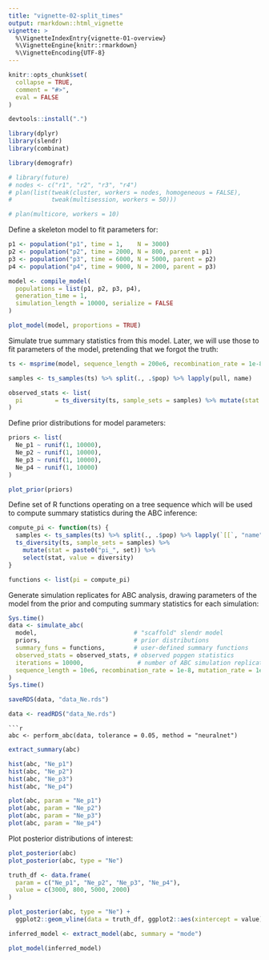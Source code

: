 ```yaml
---
title: "vignette-02-split_times"
output: rmarkdown::html_vignette
vignette: >
  %\VignetteIndexEntry{vignette-01-overview}
  %\VignetteEngine{knitr::rmarkdown}
  %\VignetteEncoding{UTF-8}
---
```


```r
knitr::opts_chunk$set(
  collapse = TRUE,
  comment = "#>",
  eval = FALSE
)

devtools::install(".")
```

```r
library(dplyr)
library(slendr)
library(combinat)

library(demografr)
```

```r
# library(future)
# nodes <- c("r1", "r2", "r3", "r4")
# plan(list(tweak(cluster, workers = nodes, homogeneous = FALSE),
#           tweak(multisession, workers = 50)))

# plan(multicore, workers = 10)
```

Define a skeleton model to fit parameters for:

```r
p1 <- population("p1", time = 1,    N = 3000)
p2 <- population("p2", time = 2000, N = 800, parent = p1)
p3 <- population("p3", time = 6000, N = 5000, parent = p2)
p4 <- population("p4", time = 9000, N = 2000, parent = p3)

model <- compile_model(
  populations = list(p1, p2, p3, p4),
  generation_time = 1,
  simulation_length = 10000, serialize = FALSE
)

plot_model(model, proportions = TRUE)
```

Simulate true summary statistics from this model. Later, we will use those to fit parameters of the model, pretending that we forgot the truth:

```r
ts <- msprime(model, sequence_length = 200e6, recombination_rate = 1e-8) %>% ts_mutate(1e-8)

samples <- ts_samples(ts) %>% split(., .$pop) %>% lapply(pull, name)

observed_stats <- list(
  pi         = ts_diversity(ts, sample_sets = samples) %>% mutate(stat = paste0("pi_", set)) %>% select(stat, value = diversity)
)
```

Define prior distributions for model parameters:

```r
priors <- list(
  Ne_p1 ~ runif(1, 10000),
  Ne_p2 ~ runif(1, 10000),
  Ne_p3 ~ runif(1, 10000),
  Ne_p4 ~ runif(1, 10000)
)

plot_prior(priors)
```

Define set of R functions operating on a tree sequence which will be used to compute summary statistics during the ABC inference:

```r
compute_pi <- function(ts) {
  samples <- ts_samples(ts) %>% split(., .$pop) %>% lapply(`[[`, "name")
  ts_diversity(ts, sample_sets = samples) %>%
    mutate(stat = paste0("pi_", set)) %>%
    select(stat, value = diversity)
}

functions <- list(pi = compute_pi)
```

Generate simulation replicates for ABC analysis, drawing parameters of the model from the prior and computing summary statistics for each simulation:

```r
Sys.time()
data <- simulate_abc(
  model,                           # "scaffold" slendr model
  priors,                          # prior distributions
  summary_funs = functions,        # user-defined summary functions
  observed_stats = observed_stats, # observed popgen statistics
  iterations = 10000,               # number of ABC simulation replicates
  sequence_length = 10e6, recombination_rate = 1e-8, mutation_rate = 1e-8
)
Sys.time()

saveRDS(data, "data_Ne.rds")
```

```r
data <- readRDS("data_Ne.rds")
```

```
```r
abc <- perform_abc(data, tolerance = 0.05, method = "neuralnet")
```

```r
extract_summary(abc)
```

```r
hist(abc, "Ne_p1")
hist(abc, "Ne_p2")
hist(abc, "Ne_p3")
hist(abc, "Ne_p4")

plot(abc, param = "Ne_p1")
plot(abc, param = "Ne_p2")
plot(abc, param = "Ne_p3")
plot(abc, param = "Ne_p4")
```

Plot posterior distributions of interest:

```r
plot_posterior(abc)
plot_posterior(abc, type = "Ne")
```


```r
truth_df <- data.frame(
  param = c("Ne_p1", "Ne_p2", "Ne_p3", "Ne_p4"),
  value = c(3000, 800, 5000, 2000)
)

plot_posterior(abc, type = "Ne") +
  ggplot2::geom_vline(data = truth_df, ggplot2::aes(xintercept = value), linetype = 2)
```


```r
inferred_model <- extract_model(abc, summary = "mode")

plot_model(inferred_model)
```